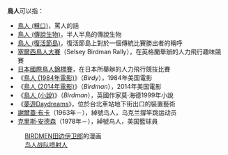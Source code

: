 '''鳥人'''可以指：

*[[鳥人_(粗口)|鳥人 (粗口)]]，罵人的話
*[[鳥人_(傳說生物)|鳥人 (傳說生物)]]，半人半鳥的傳說生物
*[[鳥人_(復活節島)|鳥人 (復活節島)]]，復活節島上對於一個傳統比賽勝出者的稱呼
*[[塞爾西鳥人大賽|塞爾西鳥人大賽]]（Selsey Birdman Rally），在英格蘭舉辦的人力飛行趣味競賽
*[[日本國際鳥人錦標賽|日本國際鳥人錦標賽]]，在日本所舉辦的人力飛行競技比賽
*《[[鳥人_(1984年電影)|鳥人 (1984年電影)]]》（''Birdy''），1984年美国電影
*《[[鳥人_(2014年電影)|鳥人 (2014年電影)]]》（''Birdman''），2014年美国電影
*《[[鳥人_(小說)|鳥人 (小說)]]》（''Birdman''），英國作家莫·海德1999年小說
*《[[夢遊Daydreams|夢遊Daydreams]]》，位於台北車站地下街出口的裝置藝術
*[[謝爾蓋·布卡|謝爾蓋·布卡]]（1963年－），綽號鸟人，乌克兰撐竿跳运动员
*[[克里斯·安德森|克里斯·安德森]]（1978年－），綽號鸟人，美国籃球員
:[[BIRDMEN|BIRDMEN]][[田边伊卫郎|田边伊卫郎]]的漫画
:[[鸟人战队喷射人|鸟人战队喷射人]]
{{disambig|CAT=二字消歧義}}